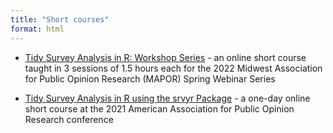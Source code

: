 ```yaml
---
title: "Short courses"
format: html
---
```


- [Tidy Survey Analysis in R: Workshop Series](https://tidy-survey-r.github.io/tidy-survey-short-course/) - an online short course taught in 3 sessions of 1.5 hours each for the 2022 Midwest Association for Public Opinion Research (MAPOR) Spring Webinar Series

- [Tidy Survey Analysis in R using the srvyr Package](https://github.com/szimmer/tidy-survey-aapor-2021) - a one-day online short course at the 2021 American Association for Public Opinion Research conference